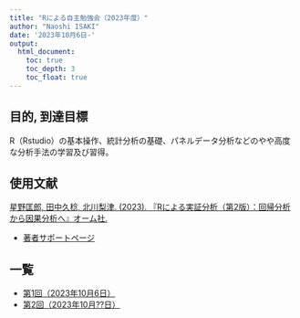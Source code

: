 ```yaml
---
title: "Rによる自主勉強会（2023年度）"
author: "Naoshi ISAKI"
date: '2023年10月6日-'
output:
  html_document:
    toc: true
    toc_depth: 3
    toc_float: true
---
```

## 目的, 到達目標
R（Rstudio）の基本操作、統計分析の基礎、パネルデータ分析などのやや高度な分析手法の学習及び習得。

## 使用文献
[星野匡郎, 田中久稔, 北川梨津. (2023). 『Rによる実証分析（第2版）：回帰分析から因果分析へ』オーム社.](https://www.ohmsha.co.jp/book/9784274230028/)

- [著者サポートページ](https://www.rniyoru.com/)

## 一覧
- [第1回（2023年10月6日）](https://naoshi-isaki.github.io/rweek1.html)
- [第2回（2023年10月??日）](https://naoshi-isaki.github.io/rweek2.html)